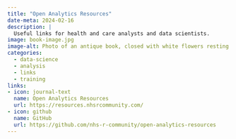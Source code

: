 ```yaml
---
title: "Open Analytics Resources"
date-meta: 2024-02-16
description: |
  Useful links for health and care analysts and data scientists.
image: book-image.jpg
image-alt: Photo of an antique book, closed with white flowers resting on top.
categories:
  - data-science
  - analysis
  - links
  - training
links:
- icon: journal-text
  name: Open Analytics Resources
  url: https://resources.nhsrcommunity.com/
- icon: github
  name: GitHub
  url: https://github.com/nhs-r-community/open-analytics-resources
---
```


<!-- Image by <a href="https://pixabay.com/users/congerdesign-509903/?utm_source=link-attribution&utm_medium=referral&utm_campaign=image&utm_content=2363912">congerdesign</a> from <a href="https://pixabay.com//?utm_source=link-attribution&utm_medium=referral&utm_campaign=image&utm_content=2363912">Pixabay</a> -->